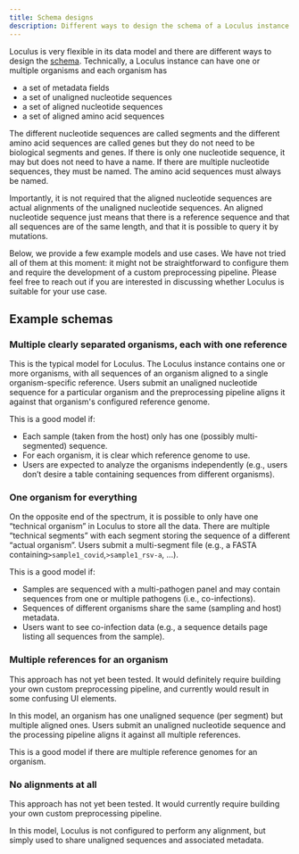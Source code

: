 ```yaml
---
title: Schema designs
description: Different ways to design the schema of a Loculus instance
---
```


Loculus is very flexible in its data model and there are different ways to design the [schema](../../introduction/glossary#schema). Technically, a Loculus instance can have one or multiple organisms and each organism has

-   a set of metadata fields
-   a set of unaligned nucleotide sequences
-   a set of aligned nucleotide sequences
-   a set of aligned amino acid sequences

The different nucleotide sequences are called segments and the different amino acid sequences are called genes but they do not need to be biological segments and genes. If there is only one nucleotide sequence, it may but does not need to have a name. If there are multiple nucleotide sequences, they must be named. The amino acid sequences must always be named.

Importantly, it is not required that the aligned nucleotide sequences are actual alignments of the unaligned nucleotide sequences. An aligned nucleotide sequence just means that there is a reference sequence and that all sequences are of the same length, and that it is possible to query it by mutations.

Below, we provide a few example models and use cases. We have not tried all of them at this moment: it might not be straightforward to configure them and require the development of a custom preprocessing pipeline. Please feel free to reach out if you are interested in discussing whether Loculus is suitable for your use case.

## Example schemas

### Multiple clearly separated organisms, each with one reference

This is the typical model for Loculus. The Loculus instance contains one or more organisms, with all sequences of an organism aligned to a single organism-specific reference. Users submit an unaligned nucleotide sequence for a particular organism and the preprocessing pipeline aligns it against that organism's configured reference genome.

This is a good model if:

-   Each sample (taken from the host) only has one (possibly multi-segmented) sequence.
-   For each organism, it is clear which reference genome to use.
-   Users are expected to analyze the organisms independently (e.g., users don’t desire a table containing sequences from different organisms).

### One organism for everything

On the opposite end of the spectrum, it is possible to only have one “technical organism” in Loculus to store all the data. There are multiple “technical segments” with each segment storing the sequence of a different “actual organism”. Users submit a multi-segment file (e.g., a FASTA containing`>sample1_covid`,`>sample1_rsv-a`, ...).

This is a good model if:

-   Samples are sequenced with a multi-pathogen panel and may contain sequences from one or multiple pathogens (i.e., co-infections).
-   Sequences of different organisms share the same (sampling and host) metadata.
-   Users want to see co-infection data (e.g., a sequence details page listing all sequences from the sample).

### Multiple references for an organism

<Aside>
 This approach has not yet been tested. It would definitely require building your own custom preprocessing pipeline, and currently would result in some confusing UI elements.
</Aside>


In this model, an organism has one unaligned sequence (per segment) but multiple aligned ones. Users submit an unaligned nucleotide sequence and the processing pipeline aligns it against all multiple references.

This is a good model if there are multiple reference genomes for an organism.

### No alignments at all

<Aside>
This approach has not yet been tested. It would currently require building your own custom preprocessing pipeline.
</Aside>

In this model, Loculus is not configured to perform any alignment, but simply used to share unaligned sequences and associated metadata. 
